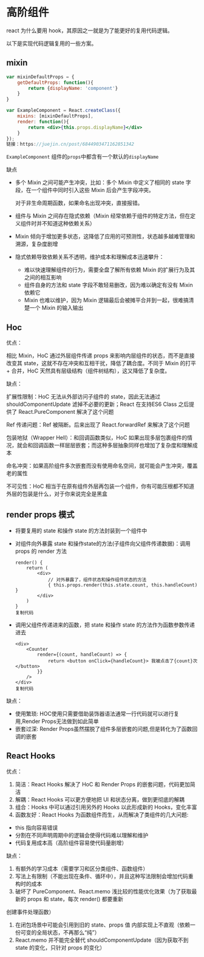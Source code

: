 # 高阶组件

react 为什么要用 hook，其原因之一就是为了能更好的复用代码逻辑。

以下是实现代码逻辑复用的一些方案。

## mixin

```jsx
var mixinDefaultProps = {
    getDefaultProps: function(){
        return {displayName: 'component'}
    }
}

var ExampleComponent = React.createClass({
    mixins: [mixinDefaultProps],
    render: function(){
        return <div>{this.props.displayName}</div>
    }
});
链接：https://juejin.cn/post/6844903471162851342
```

`ExampleComponent` 组件的`props`中都含有一个默认的`displayName`

缺点

- 多个 Mixin 之间可能产⽣冲突，⽐如：多个 Mixin 中定义了相同的 state 字段，在一个组件中同时引入这些 Mixin 后会产生字段冲突。
    
    对于非生命周期函数，如果命名出现冲突，直接报错。
    
- 组件与 Mixin 之间存在隐式依赖（Mixin 经常依赖于组件的特定⽅法，但在定义组件时并不知道这种依赖关系）
- Mixin 倾向于增加更多状态，这降低了应⽤的可预测性，状态越多越难管理和溯源，复杂度剧增
- 隐式依赖导致依赖关系不透明，维护成本和理解成本迅速攀升：
    - 难以快速理解组件的⾏为，需要全盘了解所有依赖 Mixin 的扩展⾏为及其之间的相互影响
    - 组件⾃身的⽅法和 state 字段不敢轻易删改，因为难以确定有没有 Mixin 依赖它
    - Mixin 也难以维护，因为 Mixin 逻辑最后会被摊平合并到⼀起，很难搞清楚⼀个 Mixin 的输⼊输出

## Hoc

优点：

相⽐ Mixin，HoC 通过外层组件传递 props 来影响内层组件的状态，⽽不是直接改变其 state，这就不存在冲突和互相⼲扰，降低了耦合度。不同于 Mixin 的打平 + 合并，HoC 天然具有层级结构（组件树结构），这⼜降低了复杂度。

缺点：

扩展性限制：HoC ⽆法从外部访问⼦组件的 state，因此⽆法通过 shouldComponentUpdate 滤掉不必要的更新；React 在⽀持ES6 Class 之后提供了 React.PureComponent 解决了这个问题

Ref 传递问题：Ref 被隔断。后来出现了 React.forwardRef 来解决了这个问题

包装地狱（Wrapper Hell）：和回调函数类似，HoC 如果出现多层包裹组件的情况，就会和回调函数一样层层嵌套；而这种多层抽象同样也增加了复杂度和理解成本

命名冲突：如果⾼阶组件多次嵌套而没有使⽤命名空间，就可能会产⽣冲突，覆盖⽼的属性

不可⻅性：HoC 相当于在原有组件外层再包装⼀个组件，你有可能压根都不知道外层的包装是什么，对于你来说完全是⿊盒

## **render props 模式**

- 将要复用的 state 和操作 state 的方法封装到一个组件中
- 对组件向外暴露 state 和操作state的方法(子组件向父组件传递数据)：调用 props 的 render 方法
    
    ```
    render() {
        return (
            <div>
                // 对外暴露了，组件状态和操作组件状态的方法
                { this.props.render(this.state.count, this.handleCount) }
            </div>
        )
    }
    复制代码
    ```
    
- 调用父组件传递进来的函数，把 state 和操作 state 的方法作为函数参数传递进去
    
    ```
    <div>
        <Counter
            render={(count, handleCount) => {
                return <button onClick={handleCount}> 我被点击了{count}次</button>
            }}
        />
    </div>
    复制代码
    ```
    
缺点：

- 使用繁琐: HOC使用只需要借助装饰器语法通常一行代码就可以进行复用,Render Props无法做到如此简单
- 嵌套过深: Render Props虽然摆脱了组件多层嵌套的问题,但是转化为了函数回调的嵌套

## React Hooks

优点：

1. 简洁：React Hooks 解决了 HoC 和 Render Props 的嵌套问题，代码更加简洁
2. 解耦：React Hooks 可以更⽅便地把 UI 和状态分离，做到更彻底的解耦
3. 组合：Hooks 中可以通过引⽤另外的 Hooks 以此形成新的 Hooks，变化丰富
4. 函数友好：React Hooks 为函数组件⽽⽣，从⽽解决了类组件的⼏⼤问题:
- this 指向容易错误
- 分割在不同声明周期中的逻辑会使得代码难以理解和维护
- 代码复⽤成本⾼（⾼阶组件容易使代码量剧增）

缺点：

1. 有额外的学习成本（需要学习和区分类组件、函数组件）
2. 写法上有限制（不能出现在条件、循环中），并且这种写法限制会增加代码重构时的成本
3. 破坏了 PureComponent、React.memo 浅⽐较的性能优化效果（为了获取最新的 props 和 state，每次 render() 都要重新

创建事件处理函数）

1. 在闭包场景中可能会引⽤到旧的 state、props 值
内部实现上不直观（依赖⼀份可变的全局状态，不再那么“纯”）
2. React.memo 并不能完全替代 shouldComponentUpdate（因为获取不到 state 的变化，只针对 props 的变化）